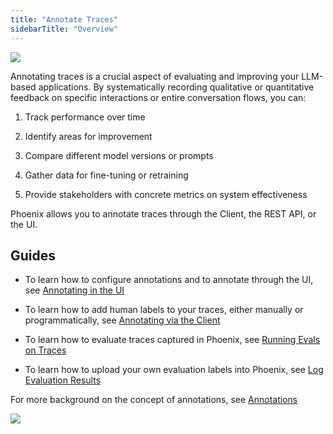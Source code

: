 ```yaml
---
title: "Annotate Traces"
sidebarTitle: "Overview"
---
```


<Frame caption="Applying the scientific method to building AI products - By Eugene Yan">
  <img src="https://storage.googleapis.com/arize-phoenix-assets/assets/images/phoenix-docs-images/d88cc26e-image.jpeg" />
</Frame>

Annotating traces is a crucial aspect of evaluating and improving your LLM-based applications. By systematically recording qualitative or quantitative feedback on specific interactions or entire conversation flows, you can:

1. Track performance over time

2. Identify areas for improvement

3. Compare different model versions or prompts

4. Gather data for fine-tuning or retraining

5. Provide stakeholders with concrete metrics on system effectiveness

Phoenix allows you to annotate traces through the Client, the REST API, or the UI.

## Guides

* To learn how to configure annotations and to annotate through the UI, see [Annotating in the UI](/phoenix/tracing/how-to-tracing/feedback-and-annotations/annotating-in-the-ui)

* To learn how to add human labels to your traces, either manually or programmatically, see [Annotating via the Client](/phoenix/tracing/how-to-tracing/feedback-and-annotations/capture-feedback)

* To learn how to evaluate traces captured in Phoenix, see [Running Evals on Traces](/phoenix/tracing/how-to-tracing/feedback-and-annotations/evaluating-phoenix-traces)

* To learn how to upload your own evaluation labels into Phoenix, see [Log Evaluation Results](/phoenix/tracing/how-to-tracing/feedback-and-annotations/llm-evaluations)

For more background on the concept of annotations, see [Annotations](/phoenix/tracing/features-tracing/how-to-annotate-traces)

<Frame caption="Adding manual annotations to traces">
  <img src="https://storage.googleapis.com/arize-assets/phoenix/assets/images/annotation_flow.gif" />
</Frame>




